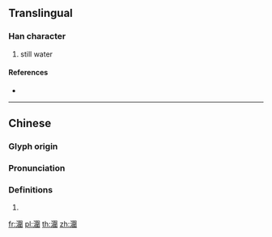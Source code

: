 {{character info/new}}
{{also|涠}}
==Translingual==

===Han character===
{{Han char|rn=85|rad=水|as=12|sn=15|four=36100|canj=EWDQ|ids=⿰氵圍}}

# still water

====References====
* {{Han ref|kx=0651.190|dkj=18310|dj=1061.220|hdz=31742.080|uh=6F7F|ud=28543|bh=E65C|bd=58972}}

----

==Chinese==
{{zh-forms|s=涠}}

===Glyph origin===
{{Han etym}}

===Pronunciation===
{{zh-pron
|m=wéi
|c=wai4
|mc=y
|oc=y
|cat=
}}

===Definitions===
{{zh-hanzi}}

# {{rfdef|zh}}

[[fr:潿]]
[[pl:潿]]
[[th:潿]]
[[zh:潿]]